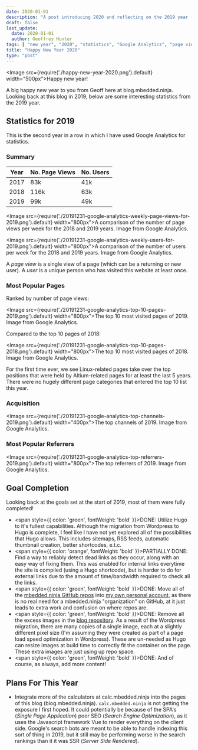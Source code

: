 ```yaml
---
date: 2020-01-01
description: "A post introducing 2020 and reflecting on the 2019 year (including blog statistics)."
draft: false
last_update:
  date: 2020-01-01
  author: Geoffrey Hunter
tags: [ "new year", "2020", "statistics", "Google Analytics", "page view", "user", "referral", "Hugo", "GitHub", "blog" ]
title: "Happy New Year 2020"
type: "post"
---
```


<Image src={require('./happy-new-year-2020.png').default} width="500px">Happy new year!</Image>

A big happy new year to you from Geoff here at blog.mbedded.ninja. Looking back at this blog in 2019, below are some interesting statistics from the 2019 year.

## Statistics for 2019

This is the second year in a row in which I have used Google Analytics for statistics.

### Summary

<table>
  <thead>
    <tr>
      <th>Year</th>
      <th>No. Page Views</th>
      <th>No. Users</th>
    </tr>
  </thead>
  <tbody>
    <tr>
      <td>2017</td>
      <td>83k</td>
      <td>41k</td>
    </tr>
    <tr>
      <td>2018</td>
      <td>116k</td>
      <td>63k</td>
    </tr>
    <tr>
      <td>2019</td>
      <td>99k</td>
      <td>49k</td>
    </tr>
  </tbody>
</table>

<Image src={require('./20191231-google-analytics-weekly-page-views-for-2019.png').default} width="800px">A comparison of the number of page views per week for the 2018 and 2019 years. Image from Google Analytics.</Image>

<Image src={require('./20191231-google-analytics-weekly-users-for-2019.png').default} width="800px">A comparison of the number of users per week for the 2018 and 2019 years. Image from Google Analytics.</Image>

A _page view_ is a single view of a page (which can be a returning or new user). A _user_ is a unique person who has visited this website at least once.

### Most Popular Pages

Ranked by number of page views:

<Image src={require('./20191231-google-analytics-top-10-pages-2019.png').default} width="800px">The top 10 most visited pages of 2019. Image from Google Analytics.</Image>

Compared to the top 10 pages of 2018:

<Image src={require('./20191231-google-analytics-top-10-pages-2018.png').default} width="800px">The top 10 most visited pages of 2018. Image from Google Analytics.</Image>

For the first time ever, we see Linux-related pages take over the top positions that were held by Altium-related pages for at least the last 5 years. There were no hugely different page categories that entered the top 10 list this year.

### Acquisition

<Image src={require('./20191231-google-analytics-top-channels-2019.png').default} width="400px">The top channels of 2019. Image from Google Analytics.</Image>

### Most Popular Referrers

<Image src={require('./20191231-google-analytics-top-referrers-2019.png').default} width="800px">The top referrers of 2019. Image from Google Analytics.</Image>

## Goal Completion

Looking back at the goals set at the start of 2019, most of them were fully completed!

* <span style={{ color: 'green', fontWeight: 'bold' }}>DONE: </span>Utilize Hugo to it's fullest capabilities. Although the migration from Wordpress to Hugo is complete, I feel like I have not yet explored all of the possibilities that Hugo allows. This includes sitemaps, RSS feeds, automatic thumbnail creation, better shortcodes, e.t.c.
* <span style={{ color: 'orange', fontWeight: 'bold' }}>PARTIALLY DONE: </span>Find a way to reliably detect dead links as they occur, along with an easy way of fixing them. This was enabled for internal links everytime the site is compiled (using a Hugo shortcode), but is harder to do for external links due to the amount of time/bandwidth required to check all the links.
* <span  style={{ color: 'green', fontWeight: 'bold' }}>DONE: </span>Move all of the [mbedded.ninja GitHub repos](https://github.com/mbedded-ninja/) into [my own personal account](https://github.com/gbmhunter), as there is no real need for a mbedded.ninja "organization" on GitHub, at it just leads to extra work and confusion on where repos are.
* <span  style={{ color: 'green', fontWeight: 'bold' }}>DONE: </span>Remove all the excess images in the [blog repository](https://github.com/gbmhunter/blog/issues). As a result of the Wordpress migration, there are many copies of a single image, each at a slightly different pixel size (I'm assuming they were created as part of a page load speed optimization in Wordpress). These are un-needed as Hugo can resize images at build time to correctly fit the container on the page. These extra images are just using up repo space.
* <span  style={{ color: 'green', fontWeight: 'bold' }}>DONE: </span>And of course, as always, add more content!

## Plans For This Year

* Integrate more of the calculators at calc.mbedded.ninja into the pages of this blog (blog.mbedded.ninja). `calc.mbedded.ninja` is not getting the exposure I first hoped. It could potentially be because of the SPA's (_Single Page Application_) poor SEO (_Search Engine Optimization_), as it uses the Javascript framework Vue to render everything on the client side. Google's search bots are meant to be able to handle indexing this sort of thing in 2019, but it still may be performing worse in the search rankings than it it was SSR (_Server Side Rendered_).